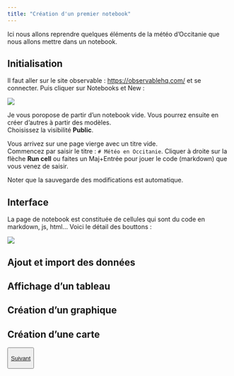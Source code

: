 ```yaml
---
title: "Création d'un premier notebook"
---
```



Ici nous allons reprendre quelques éléments de la météo d'Occitanie que nous allons mettre dans un notebook.   

## Initialisation

Il faut aller sur le site observable : <https://observablehq.com/> et se connecter. Puis cliquer sur Notebooks et New :

![](img/new_notebook.png)

Je vous poropose de partir d'un notebook vide. Vous pourrez ensuite en créer d'autres à partir des modèles.    
Choisissez la visibilité **Public**.   

Vous arrivez sur une page vierge avec un titre vide.   
Commencez par saisir le titre : `# Météo en Occitanie`. Cliquer à droite sur la flèche **Run cell** ou faites un Maj+Entrée pour jouer le code (markdown) que vous venez de saisir.


::::callout-note
Noter que la sauvegarde des modifications est automatique.
::::

## Interface

La page de notebook est constituée de cellules qui sont du code en markdown, js, html... Voici le détail des bouttons : 

![](img/notebook_cell.png)

## Ajout et import des données

## Affichage d'un tableau

## Création d'un graphique

## Création d'une carte


<button type="button" class="btn btn-primary btn-lg">

<a href="presentation_quarto_observable.qmd">Suivant</a>

</button>
